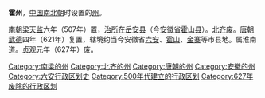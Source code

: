 '''霍州'''，[[中国|中国]][[南北朝|南北朝]]时设置的[[州|州]]。

[[南朝梁|南朝梁]][[天监|天监]]六年（507年）置，[[治所|治所]]在[[岳安县|岳安县]]（今[[安徽省|安徽省]][[霍山县|霍山县]]）。[[北齐|北齐]]废。[[唐朝|唐朝]][[武德|武德]]四年（621年）复置，辖境约当今安徽省[[六安市|六安]]、[[霍山县|霍山]]、[[金寨县|金寨]]等市县地。属淮南道。[[貞觀_(唐朝)|贞观]]元年（627年）废。

{{安徽行政区划小作品}}
[[Category:南梁的州|Category:南梁的州]]
[[Category:北齐的州|Category:北齐的州]]
[[Category:唐朝的州|Category:唐朝的州]]
[[Category:安徽的州|Category:安徽的州]]
[[Category:六安行政区划史|Category:六安行政区划史]]
[[Category:500年代建立的行政区划|Category:500年代建立的行政区划]]
[[Category:627年废除的行政区划|Category:627年废除的行政区划]]
